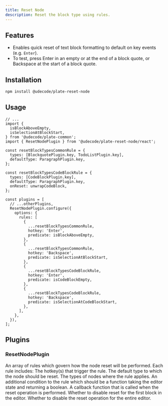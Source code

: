 ```yaml
---
title: Reset Node
description: Reset the block type using rules.
---
```


<ComponentPreview name="playground-demo" id="resetnode" />

<PackageInfo>

## Features

- Enables quick reset of text block formatting to default on key events (e.g. `Enter`).
- To test, press Enter in an empty or at the end of a block quote, or Backspace at the start of a block quote.

</PackageInfo>

## Installation

```bash
npm install @udecode/plate-reset-node
```

## Usage

```tsx
// ...
import {
  isBlockAboveEmpty,
  isSelectionAtBlockStart,
} from '@udecode/plate-common';
import { ResetNodePlugin } from '@udecode/plate-reset-node/react';

const resetBlockTypesCommonRule = {
  types: [BlockquotePlugin.key, TodoListPlugin.key],
  defaultType: ParagraphPlugin.key,
};

const resetBlockTypesCodeBlockRule = {
  types: [CodeBlockPlugin.key],
  defaultType: ParagraphPlugin.key,
  onReset: unwrapCodeBlock,
};

const plugins = [
  // ...otherPlugins,
  ResetNodePlugin.configure({
    options: {
      rules: [
        {
          ...resetBlockTypesCommonRule,
          hotkey: 'Enter',
          predicate: isBlockAboveEmpty,
        },
        {
          ...resetBlockTypesCommonRule,
          hotkey: 'Backspace',
          predicate: isSelectionAtBlockStart,
        },
        {
          ...resetBlockTypesCodeBlockRule,
          hotkey: 'Enter',
          predicate: isCodeBlockEmpty,
        },
        {
          ...resetBlockTypesCodeBlockRule,
          hotkey: 'Backspace',
          predicate: isSelectionAtCodeBlockStart,
        },
      ],
    },
  }),
];
```

## Plugins

### ResetNodePlugin

<APIOptions>

<APIItem name="rules" type="Array" optional>
An array of rules which govern how the node reset will be performed. Each rule includes:
<APISubList>
<APISubListItem parent="rules" name="hotkey" type="string | string[]" optional>
The hotkey(s) that trigger the rule.
</APISubListItem>
<APISubListItem parent="rules" name="defaultType" type="string" optional>
The default type to which the node should be reset.
</APISubListItem>
<APISubListItem parent="rules" name="types" type="string[]">
The types of nodes where the rule applies.
</APISubListItem>
<APISubListItem parent="rules" name="predicate" type="(editor: PlateEditor) => boolean">
An additional condition to the rule which should be a function taking the editor state and returning a boolean.
</APISubListItem>
<APISubListItem parent="rules" name="onReset" type="(editor: PlateEditor) => void" optional>
A callback function that is called when the reset operation is performed.
</APISubListItem>
</APISubList>
</APIItem>
<APIItem name="disableFirstBlockReset" type="boolean" optional>
Whether to disable reset for the first block in the editor.
</APIItem>
<APIItem name="disableEditorReset" type="boolean" optional>
Whether to disable the reset operation for the entire editor.
</APIItem>
</APIOptions>